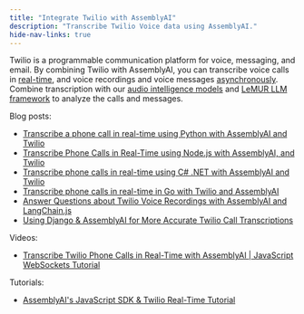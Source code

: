 ```yaml
---
title: "Integrate Twilio with AssemblyAI"
description: "Transcribe Twilio Voice data using AssemblyAI."
hide-nav-links: true
---
```


Twilio is a programmable communication platform for voice, messaging, and email.
By combining Twilio with AssemblyAI, you can transcribe voice calls in [real-time](/docs/speech-to-text/streaming), and voice recordings and voice messages [asynchronously](/docs/speech-to-text/pre-recorded-audio).
Combine transcription with our [audio intelligence models](/docs/audio-intelligence/summarization) and [LeMUR LLM framework](/docs/lemur/summarize-audio) to analyze the calls and messages.

Blog posts:

- [Transcribe a phone call in real-time using Python with AssemblyAI and Twilio](https://www.assemblyai.com/blog/transcribe-phone-call-real-time-python/)
- [Transcribe Phone Calls in Real-Time using Node.js with AssemblyAI, and Twilio](https://www.twilio.com/en-us/blog/phone-call-transcription-assemblyai-twilio-node)
- [Transcribe phone calls in real-time using C# .NET with AssemblyAI and Twilio](https://www.twilio.com/en-us/blog/transcribe-phone-calls-real-time-csharp-assemblyai-twilio)
- [Transcribe phone calls in real-time in Go with Twilio and AssemblyAI](https://www.assemblyai.com/blog/transcribe-phone-calls-in-realtime-in-go-with-twilio-and-assemblyai/)
- [Answer Questions about Twilio Voice Recordings with AssemblyAI and LangChain.js](https://www.twilio.com/en-us/blog/qa-voice-recordings-assemblyai-langchain-js)
- [Using Django & AssemblyAI for More Accurate Twilio Call Transcriptions](https://www.fullstackpython.com/blog/django-accurate-twilio-voice-transcriptions.html)

Videos:

- [Transcribe Twilio Phone Calls in Real-Time with AssemblyAI | JavaScript WebSockets Tutorial](https://youtu.be/3XmtJgWcOT0)

Tutorials:

- [AssemblyAI's JavaScript SDK & Twilio Real-Time Tutorial](https://github.com/AssemblyAI/twilio-realtime-tutorial)
